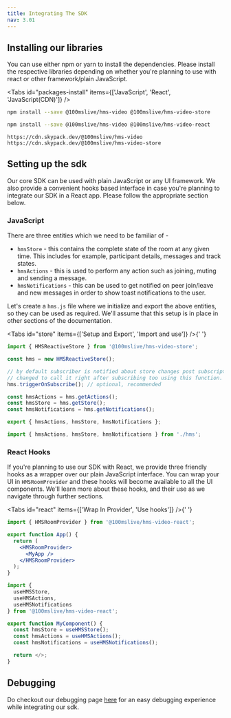 ```yaml
---
title: Integrating The SDK
nav: 3.01
---
```


## Installing our libraries

You can use either npm or yarn to install the dependencies. Please install the respective libraries depending on whether
you're planning to use with react or other framework/plain JavaScript.

<Tabs id="packages-install" items={['JavaScript', 'React', 'JavaScript(CDN)']} />

<Tab id="packages-install-0">

```bash
npm install --save @100mslive/hms-video @100mslive/hms-video-store
```

</Tab>

<Tab id="packages-install-1">

```bash
npm install --save @100mslive/hms-video @100mslive/hms-video-react
```

</Tab>

<Tab id="packages-install-2">

```
https://cdn.skypack.dev/@100mslive/hms-video
https://cdn.skypack.dev/@100mslive/hms-video-store
```

</Tab>

## Setting up the sdk

Our core SDK can be used with plain JavaScript or any UI framework. We also provide a convenient hooks based interface
in case you're planning to integrate our SDK in a React app. Please follow the appropriate section below.

### JavaScript

There are three entities which we need to be familiar of -

* `hmsStore` - this contains the complete state of the room at any given time. This includes for example, participant details,
messages and track states.
* `hmsActions` - this is used to perform any action such as joining, muting and sending a message.
* `hmsNotifications` - this can be used to get notified on peer join/leave and new messages in order to show toast notifications to
the user.

Let's create a `hms.js` file where we initialize and export the above entities, so they can be used as required. We'll assume that
this setup is in place in other sections of the documentation.

<Tabs id="store" items={['Setup and Export', 'Import and use']} />{' '}

<Tab id='store-0'>

```js:hms.js
import { HMSReactiveStore } from '@100mslive/hms-video-store';

const hms = new HMSReactiveStore();

// by default subscriber is notified about store changes post subscription only, this can be
// changed to call it right after subscribing too using this function.
hms.triggerOnSubscribe(); // optional, recommended

const hmsActions = hms.getActions();
const hmsStore = hms.getStore();
const hmsNotifications = hms.getNotifications();

export { hmsActions, hmsStore, hmsNotifications };
```

</Tab>

<Tab  id='store-1'>

```js:some_other_file.js
import { hmsActions, hmsStore, hmsNotifications } from './hms';
```

</Tab>

### React Hooks

If you're planning to use our SDK with React, we provide three friendly hooks as a wrapper over our plain JavaScript interface.
You can wrap your UI in `HMSRoomProvider` and these hooks will become available to all the UI components. We'll learn more about these hooks,
and their use as we navigate through further sections.

<Tabs id="react" items={['Wrap In Provider', 'Use hooks']} />{' '}

<Tab id='react-0'>

```jsx:app.jsx
import { HMSRoomProvider } from '@100mslive/hms-video-react';

export function App() {
  return (
    <HMSRoomProvider>
      <MyApp />
    </HMSRoomProvider>
  );
}

```
</Tab>

<Tab  id='react-1'>


```jsx:component.jsx
import {
  useHMSStore,
  useHMSActions,
  useHMSNotifications
} from '@100mslive/hms-video-react';

export function MyComponent() {
  const hmsStore = useHMSStore();
  const hmsActions = useHMSActions();
  const hmsNotifications = useHMSNotifications();

  return </>;
}
```

</Tab>

## Debugging

Do checkout our debugging page [here](../debugging/debugging) for an easy debugging experience while integrating our sdk.
